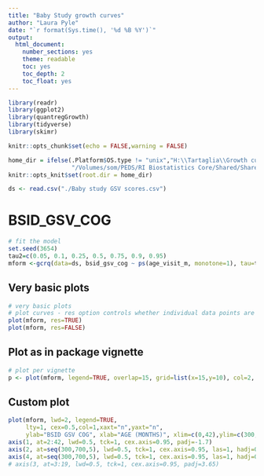 ```yaml
---
title: "Baby Study growth curves"
author: "Laura Pyle"
date: "`r format(Sys.time(), '%d %B %Y')`"
output:
  html_document:
    number_sections: yes
    theme: readable
    toc: yes
    toc_depth: 2
    toc_float: yes
---
```


```r
library(readr)
library(ggplot2)
library(quantregGrowth)
library(tidyverse)
library(skimr)

knitr::opts_chunk$set(echo = FALSE,warning = FALSE)

home_dir = ifelse(.Platform$OS.type != "unix","H:\\Tartaglia\\Growth curves\\",
                  "/Volumes/som/PEDS/RI Biostatistics Core/Shared/Shared Projects/Laura/BDC/Projects")
knitr::opts_knit$set(root.dir = home_dir)

```

```r
ds <- read.csv("./Baby study GSV scores.csv")
```

# BSID_GSV_COG

```r
# fit the model
set.seed(3654)
tau2=c(0.05, 0.1, 0.25, 0.5, 0.75, 0.9, 0.95)
mform <-gcrq(data=ds, bsid_gsv_cog ~ ps(age_visit_m, monotone=1), tau=tau2)
```

## Very basic plots

```r
# very basic plots
# plot curves - res option controls whether individual data points are plotted
plot(mform, res=TRUE)
plot(mform, res=FALSE)
```

## Plot as in package vignette

```r
# plot per vignette
p <- plot(mform, legend=TRUE, overlap=15, grid=list(x=15,y=10), col=2, lty=1,ylab="BSID GSV COG", xlab="AGE (MONTHS)")
```

## Custom plot

```r
plot(mform, lwd=2, legend=TRUE, 
     lty=1, cex=0.5,col=1,xaxt="n",yaxt="n",
     ylab="BSID GSV COG", xlab="AGE (MONTHS)", xlim=c(0,42),ylim=c(300,700))
axis(1, at=2:42, lwd=0.5, tck=1, cex.axis=0.95, padj=-1.7)
axis(2, at=seq(300,700,5), lwd=0.5, tck=1, cex.axis=0.95, las=1, hadj=0.5)
axis(4, at=seq(300,700,5), lwd=0.5, tck=1, cex.axis=0.95, las=1, hadj=0.5)
# axis(3, at=3:19, lwd=0.5, tck=1, cex.axis=0.95, padj=3.65)
```
